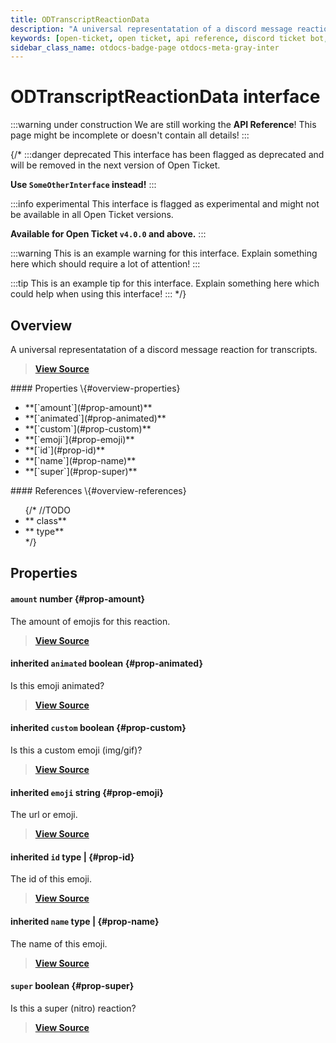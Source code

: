 ```yaml
---
title: ODTranscriptReactionData
description: "A universal representatation of a discord message reaction for transcripts."
keywords: [open-ticket, open ticket, api reference, discord ticket bot, interface]
sidebar_class_name: otdocs-badge-page otdocs-meta-gray-inter
---
```

<head>
    <link rel="apple-touch-icon" href="/img/logo_vertical.png"/>
</head>

# ODTranscriptReactionData <M color="gray">interface</M>

:::warning under construction
We are still working the **API Reference**! This page might be incomplete or doesn't contain all details!
:::

{/*
:::danger deprecated
This interface has been flagged as deprecated and will be removed in the next version of Open Ticket.

**Use `SomeOtherInterface` instead!**
:::

:::info experimental
This interface is flagged as experimental and might not be available in all Open Ticket versions.

**Available for Open Ticket `v4.0.0` and above.**
:::

:::warning
This is an example warning for this interface. Explain something here which should require a lot of attention!
:::

:::tip
This is an example tip for this interface. Explain something here which could help when using this interface!
:::
*/}

## Overview
A universal representatation of a discord message reaction for transcripts.

> [**View Source**](https://otgithub.dj-dj.be/tree/main/src/core/api/openticket/transcript.ts#L689)

<FlexHorizontal>
<div style={{width:"50%"}} className="otdocs-flex-mobile-width">
    #### Properties \{#overview-properties}
    <ul>
        <li>**[`amount`](#prop-amount)**</li>
        <li>**[`animated`](#prop-animated)**</li>
        <li>**[`custom`](#prop-custom)**</li>
        <li>**[`emoji`](#prop-emoji)**</li>
        <li>**[`id`](#prop-id)**</li>
        <li>**[`name`](#prop-name)**</li>
        <li>**[`super`](#prop-super)**</li>
    </ul>
</div>
<div style={{width:"50%"}} className="otdocs-flex-mobile-width">
    #### References \{#overview-references}
    <ul>
        {/*
        //TODO
        <li>**<code><ApiUrl url="class:ODId" label="api.ODId"/></code> <M color="purple">class</M>**</li>
        <li>**<code><ApiUrl url="type:ODExampleType" label="api.ODExampleType"/></code> <M color="brown">type</M>**</li>
        */}
    </ul>
</div>
</FlexHorizontal>

## Properties
<Divider></Divider>
#### `amount` <M color="green">number</M> <ApiBlock><ApiUrl url="js:number" label="number"/></ApiBlock> \{#prop-amount}
The amount of emojis for this reaction.

> [**View Source**](https://otgithub.dj-dj.be/tree/main/src/core/api/openticket/transcript.ts#L691)

<Divider></Divider>
#### <C color="red">inherited</C> `animated` <M color="red">boolean</M> <ApiBlock><ApiUrl url="js:boolean" label="boolean"/></ApiBlock> \{#prop-animated}
Is this emoji animated?

> [**View Source**](https://otgithub.dj-dj.be/tree/main/src/core/api/openticket/transcript.ts#L679)

<Divider></Divider>
#### <C color="red">inherited</C> `custom` <M color="red">boolean</M> <ApiBlock><ApiUrl url="js:boolean" label="boolean"/></ApiBlock> \{#prop-custom}
Is this a custom emoji (img/gif)?

> [**View Source**](https://otgithub.dj-dj.be/tree/main/src/core/api/openticket/transcript.ts#L681)

<Divider></Divider>
#### <C color="blue">inherited</C> `emoji` <M color="blue">string</M> <ApiBlock><ApiUrl url="js:string" label="string"/></ApiBlock> \{#prop-emoji}
The url or emoji.

> [**View Source**](https://otgithub.dj-dj.be/tree/main/src/core/api/openticket/transcript.ts#L683)

<Divider></Divider>
#### <C color="brown">inherited</C> `id` <M color="brown">type</M> <ApiBlock><ApiUrl url="js:null" label="null"/>|<ApiUrl url="js:string" label="string"/></ApiBlock> \{#prop-id}
The id of this emoji.

> [**View Source**](https://otgithub.dj-dj.be/tree/main/src/core/api/openticket/transcript.ts#L675)

<Divider></Divider>
#### <C color="brown">inherited</C> `name` <M color="brown">type</M> <ApiBlock><ApiUrl url="js:null" label="null"/>|<ApiUrl url="js:string" label="string"/></ApiBlock> \{#prop-name}
The name of this emoji.

> [**View Source**](https://otgithub.dj-dj.be/tree/main/src/core/api/openticket/transcript.ts#L677)

<Divider></Divider>
#### `super` <M color="red">boolean</M> <ApiBlock><ApiUrl url="js:boolean" label="boolean"/></ApiBlock> \{#prop-super}
Is this a super (nitro) reaction?

> [**View Source**](https://otgithub.dj-dj.be/tree/main/src/core/api/openticket/transcript.ts#L693)

<Divider></Divider>
